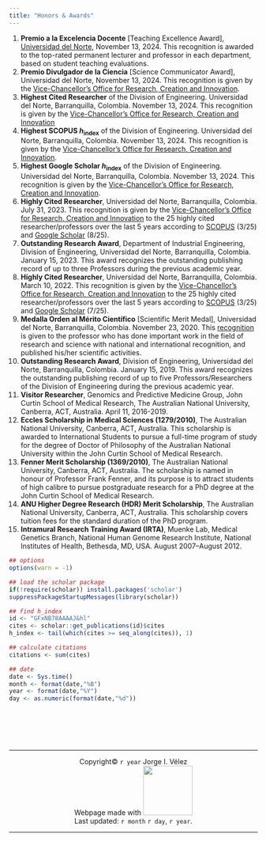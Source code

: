 ```yaml
---
title: "Honors & Awards"
---
```


1. **Premio a la Excelencia Docente** [Teaching Excellence Award], [Universidad del Norte](https://www.uninorte.edu.co/documents/18952630/58234658/Res.+Rectoral+No.+65+-+Premio+a+la+Excelencia+Docente+en+el+Aula+de+Clase+2024.pdf/638a9bde-a64b-aa43-da45-9fc6e7dc16b9?t=1731507517097), November 13, 2024. This recognition is awarded to the top-rated permanent lecturer and professor in each department, based on student teaching evaluations.
1. **Premio Divulgador de la Ciencia** [Science Communicator Award], Universidad del Norte, November 13, 2024. This recognition is given by the [Vice-Chancellor's Office for Research, Creation and Innovation](https://www.uninorte.edu.co/web/investigacion-desarrollo-e-innovacion).
1. **Highest Cited Researcher** of the Division of Engineering.  Universidad del Norte, Barranquilla, Colombia. November 13, 2024. This recognition is given by the [Vice-Chancellor's Office for Research, Creation and Innovation](https://www.uninorte.edu.co/web/investigacion-desarrollo-e-innovacion)
1. **Highest SCOPUS $h_\text{index}$** of the Division of Engineering. Universidad del Norte, Barranquilla, Colombia. November 13, 2024. This recognition is given by the [Vice-Chancellor's Office for Research, Creation and Innovation](https://www.uninorte.edu.co/web/investigacion-desarrollo-e-innovacion).
1. **Highest Google Scholar $h_\text{index}$** of the Division of Engineering. Universidad del Norte, Barranquilla, Colombia. November 13, 2024. This recognition is given by the [Vice-Chancellor's Office for Research, Creation and Innovation](https://www.uninorte.edu.co/web/investigacion-desarrollo-e-innovacion).
<!-- - Tercer puesto entre los investigadores más citados de la Universidad del Norte, según SCOPUS. Universidad del Norte, November 13, 2024. Universidad del Norte, November 13, 2024.  -->
<!-- - Sexto puesto entre los investigadores con mayor $h_\text{index}$ de la Universidad del Norte, según SCOPUS. Universidad del Norte, November 13, 2024.  -->
<!-- - Octavo puesto entre los investigadores más citados de la Universidad del Norte, según Google Scholar. Universidad del Norte, November 13, 2024.  -->
<!-- - Octavo puesto entre los investigadores com mayor $h_\text{index}$ de la Universidad del Norte, según Google Scholar. Universidad del Norte, November 13, 2024.  -->
1. **Highly Cited Researcher**, Universidad del Norte, Barranquilla, Colombia. July 31, 2023. This recognition is given by the [Vice-Chancellor's Office for Research, Creation and Innovation](https://www.uninorte.edu.co/web/investigacion-desarrollo-e-innovacion) to the 25 highly cited researcher/professors over the last 5 years according to [SCOPUS](https://www.scopus.com/authid/detail.uri?authorId=24336983600) (3/25) and [Google Scholar](https://scholar.google.com/citations?user=GFxNB78AAAAJ&hl=es&authuser=1) (8/25).
1. **Outstanding Research Award**, Department of Industrial Engineering, Division of Engineering, Universidad del Norte, Barranquilla, Colombia. January 15, 2023. This award recognizes the outstanding publishing record of up to three Professors during the previous academic year.
1. **Highly Cited Researcher**, Universidad del Norte, Barranquilla, Colombia. March 10, 2022. This recognition is given by the [Vice-Chancellor's Office for Research, Creation and Innovation](https://www.uninorte.edu.co/web/investigacion-desarrollo-e-innovacion) to the 25 highly cited researcher/professors over the last 5 years according to [SCOPUS](https://www.scopus.com/authid/detail.uri?authorId=24336983600) (3/25) and [Google Scholar](https://scholar.google.com/citations?user=GFxNB78AAAAJ&hl=es&authuser=1) (7/25).
1. **Medalla Orden al Mérito Científico** [Scientific Merit Medal], Universidad del Norte, Barranquilla, Colombia. November 23, 2020. This [recognition](https://www.uninorte.edu.co/web/grupo-prensa/w/orgullosos-de-nuestros-docentes-y-su-compromiso-con-la-educacion-de-calidad) is given to the professor who has done important work in the field of research and science with national and international recognition, and published his/her scientific activities.
1. **Outstanding Research Award**, Division of Engineering, Universidad del Norte, Barranquilla, Colombia. January 15, 2019. This award recognizes the outstanding publishing record of up to five Professors/Researchers of the Division of Engineering during the previous academic year.
1.  **Visitor Researcher**, Genomics and Predictive Medicine Group, John Curtin School of Medical Research, The Australian National University, Canberra, ACT, Australia. April 11, 2016-2019.
1.  **Eccles Scholarship in Medical Sciences (1279/2010)**, The Australian National University, Canberra, ACT, Australia. This scholarship is awarded to International Students to pursue a full-time program of study for the degree of Doctor of Philosophy of the Australian National University within the John Curtin School of Medical Research.
1.  **Fenner Merit Scholarship (1369/2010)**, The Australian National University, Canberra, ACT, Australia. The scholarship is named in honour of Professor Frank Fenner, and its purpose is to attract students of high calibre to pursue postgraduate research for a PhD degree at the John Curtin School of Medical Research.
1.  **ANU Higher Degree Research (HDR) Merit Scholarship**, The Australian National University, Canberra, ACT, Australia. This scholarship covers tuition fees for the standard duration of the PhD program.
1.  **Intramural Research Training Award (IRTA)**, Muenke Lab, Medical Genetics Branch, National Human Genome Research Institute, National Institutes of Health, Bethesda, MD, USA. August 2007--August 2012.


```r
## options
options(warn = -1)

## load the scholar package
if(!require(scholar)) install.packages('scholar')
suppressPackageStartupMessages(library(scholar))

## find h_index
id <- "GFxNB78AAAAJ&hl"
cites <- scholar::get_publications(id)$cites
h_index <- tail(which(cites >= seq_along(cites)), 1)

## calculate citations
citations <- sum(cites)

## date
date <- Sys.time()
month <- format(date,"%B")
year <- format(date,"%Y")
day <- as.numeric(format(date,"%d"))
```
<br><br><br><br>

<center>

<hr>

<center>
  <p>Copyright© `r year` Jorge I. Vélez <br> Webpage made with <img src="images/quarto.png" width="100px"/> <br> 
 Last updated: `r month` `r day`, `r year`. <br> 
</center>


<hr>

<!-- Copyright® 2024. <br> Webpage made with [Quarto](https://quarto.org/) by [Jorge I. Vélez](https://jorgeivanvelez.netlify.app/). -->

<!-- <hr> -->